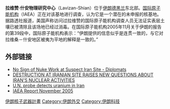 '''拉维赞·什安物理研究中心'''（Lavizan-Shian）位于[[伊朗|伊朗]][[德黑兰|德黑兰]]东北部。[[国际原子能机构|国际原子能机构]]（IAEA）正在对该基地进行调查，认为它是一个潜在的未申报的核基地。据路透社报道，美国声称访问过拉维赞的国际原子能机构调查人员无法证实表层土壤已被清除且该场地已经过消毒。在国际原子能机构2005年11月关于伊朗的报告的第39段中，国际原子能机构表示：“伊朗提供的信息似乎是连贯一致的，与它对拉维桑－什安地区被夷为平地的解释是一致的。”
== 外部链接 ==
*[http://www.planetark.com/dailynewsstory.cfm/newsid/27420/newsDate/30-Sep-2004/story.htm No Sign of Nuke Work at Suspect Iran Site - Diplomats] {{Wayback|url=http://www.planetark.com/dailynewsstory.cfm/newsid/27420/newsDate/30-Sep-2004/story.htm |date=20160303225504 }}
*[http://www.iranwatch.org/privateviews/ISIS/perspex-isis-Lavizan-061704.htm DESTRUCTION AT IRANIAN SITE RAISES NEW QUESTIONS ABOUT IRAN'S NUCLEAR ACTIVITIES] {{Wayback|url=http://www.iranwatch.org/privateviews/ISIS/perspex-isis-Lavizan-061704.htm |date=20130514153247 }}
*[http://washingtontimes.com/world/20060513-120435-8643r.htm U.N. probe detects uranium in Iran]
*[http://www.iaea.org/Publications/Documents/Board/2005/gov2005-67.pdf IAEA Report November 2005] {{Wayback|url=http://www.iaea.org/Publications/Documents/Board/2005/gov2005-67.pdf |date=20150112225229 }}


[[Category:伊朗核子武器計畫|]]
[[Category:伊朗外交|Category:伊朗外交]]
[[Category:伊朗科技|Category:伊朗科技]]